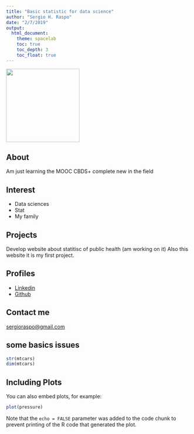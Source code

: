 ```yaml
---
title: "Basic statistic for data science"
author: "Sergio H. Raspo"
date: "2/7/2019"
output: 
  html_document:
    theme: spacelab 
    toc: true
    toc_depth: 3
    toc_float: true
---
```



![](img/family.jpg){width=200px}


## About 

Am just learning the MOOC CBDS+ complete new in the field

## Interest

* Data sciences
* Stat
* My family

## Projects

Develop website about statitisc of public health (am working on it)
Also this website it is my first project.

## Profiles

* [Linkedin](https://www.linkedin.com/in/sergiohraspo/)
* [Github](https://github.com/sergioraspo)

## Contact me

[sergioraspo@gmail.com](sergioraspo@gmail.com)

## some basics issues

```r
str(mtcars)
dim(mtcars)
```


## Including Plots

You can also embed plots, for example:

```r
plot(pressure)
```

Note that the `echo = FALSE` parameter was added to the code chunk to prevent printing of the R code that generated the plot.

